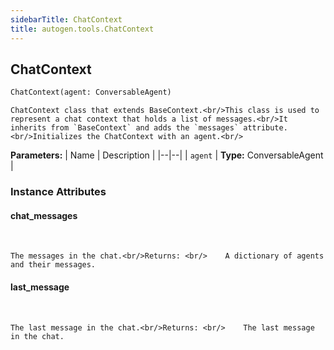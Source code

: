 ```yaml
---
sidebarTitle: ChatContext
title: autogen.tools.ChatContext
---
```

<h2 id="autogen.tools.ChatContext" class="doc doc-heading">
    <code class="doc-symbol doc-symbol-heading doc-symbol-class"></code>
    <span class="doc doc-object-name doc-class-name">ChatContext</span>
</h2>

```python
ChatContext(agent: ConversableAgent)
```

    ChatContext class that extends BaseContext.<br/>This class is used to represent a chat context that holds a list of messages.<br/>It inherits from `BaseContext` and adds the `messages` attribute.<br/>Initializes the ChatContext with an agent.<br/>

<b>Parameters:</b>
| Name | Description |
|--|--|
| `agent` | **Type:** ConversableAgent |

### Instance Attributes

<code class="doc-symbol doc-symbol-heading doc-symbol-attribute"></code>
#### chat_messages
<br />

    The messages in the chat.<br/>Returns: <br/>    A dictionary of agents and their messages.

<code class="doc-symbol doc-symbol-heading doc-symbol-attribute"></code>
#### last_message
<br />

    The last message in the chat.<br/>Returns: <br/>    The last message in the chat.